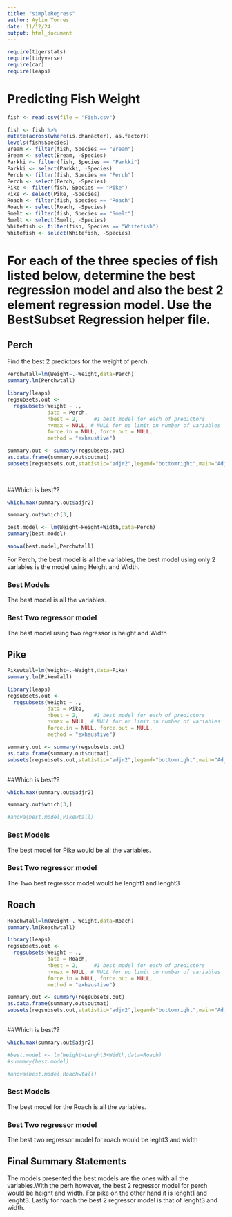 ```yaml
---
title: "simpleRegress"
author: Aylin Torres
date: 11/12/24
output: html_document
---
```



```r
require(tigerstats)
require(tidyverse)
require(car)
require(leaps)
```

# Predicting Fish Weight
```r
fish <- read.csv(file = "Fish.csv")
```

```r
 
fish <- fish %>%
mutate(across(where(is.character), as.factor))
levels(fish$Species)
Bream <- filter(fish, Species == "Bream")
Bream <- select(Bream, -Species) 
Parkki <- filter(fish, Species == "Parkki")
Parkki <- select(Parkki, -Species) 
Perch <- filter(fish, Species == "Perch")
Perch <- select(Perch, -Species) 
Pike <- filter(fish, Species == "Pike")
Pike <- select(Pike, -Species) 
Roach <- filter(fish, Species == "Roach")
Roach <- select(Roach, -Species) 
Smelt <- filter(fish, Species == "Smelt")
Smelt <- select(Smelt, -Species) 
Whitefish <- filter(fish, Species == "Whitefish")
Whitefish <- select(Whitefish, -Species) 
```

# For each of the three species of fish listed below, determine the best regression model and also the best 2 element regression model. Use the BestSubset Regression helper file.


## Perch

Find the best 2 predictors for the weight of perch.

```r
Perchwtall=lm(Weight~.-Weight,data=Perch)
summary.lm(Perchwtall)
```

```r
library(leaps)
regsubsets.out <-
  regsubsets(Weight ~ .,
             data = Perch,
             nbest = 2,     #1 best model for each of predictors
             nvmax = NULL, # NULL for no limit on number of variables
             force.in = NULL, force.out = NULL,
             method = "exhaustive")

summary.out <- summary(regsubsets.out)
as.data.frame(summary.out$outmat)
subsets(regsubsets.out,statistic="adjr2",legend="bottomright",main="Adjusted R^2")
  
  
```

##Which is best??

```r
which.max(summary.out$adjr2)
```
```r
summary.out$which[3,]
```

```r
best.model <- lm(Weight~Height+Width,data=Perch)
summary(best.model)
```

```r
anova(best.model,Perchwtall)
```

For Perch, the best model is all the variables, the best model using only 2 variables is the model using Height and Width.

### Best Models
The best model is all the variables.

### Best Two regressor model
The best model using two regressor is height and Width

## Pike

```r
Pikewtall=lm(Weight~.-Weight,data=Pike)
summary.lm(Pikewtall)
```


```r
library(leaps)
regsubsets.out <-
  regsubsets(Weight ~ .,
             data = Pike,
             nbest = 2,     #1 best model for each of predictors
             nvmax = NULL, # NULL for no limit on number of variables
             force.in = NULL, force.out = NULL,
             method = "exhaustive")

summary.out <- summary(regsubsets.out)
as.data.frame(summary.out$outmat)
subsets(regsubsets.out,statistic="adjr2",legend="bottomright",main="Adjusted R^2")
  
```

##Which is best??

```r
which.max(summary.out$adjr2)
```
```r
summary.out$which[3,]
```

```r
#anova(best.model,Pikewtall)
```


### Best Models

The best model for Pike would be all the variables.


### Best Two regressor model

The Two best regressor model would be lenght1 and lenght3

## Roach

```r
Roachwtall=lm(Weight~.-Weight,data=Roach)
summary.lm(Roachwtall)
```

```r
library(leaps)
regsubsets.out <-
  regsubsets(Weight ~ .,
             data = Roach,
             nbest = 2,     #1 best model for each of predictors
             nvmax = NULL, # NULL for no limit on number of variables
             force.in = NULL, force.out = NULL,
             method = "exhaustive")

summary.out <- summary(regsubsets.out)
as.data.frame(summary.out$outmat)
subsets(regsubsets.out,statistic="adjr2",legend="bottomright",main="Adjusted R^2")
  
```

##Which is best??

```r
which.max(summary.out$adjr2)
```

```r
#best.model <- lm(Weight~Lenght3+Width,data=Roach)
#summary(best.model)
```

```r
#anova(best.model,Roachwtall)
```

### Best Models

The best model for the Roach is all the variables.

### Best Two regressor model

The best two regressor model for roach would be leght3 and width

## Final Summary Statements

The models presented the best models are the ones with all the variables.With the perh however, the best 2 regressor model for perch would be height and width. For pike on the other hand it is lenght1 and lenght3. Lastly for roach the best 2 regressor model is that of lenght3 and width.